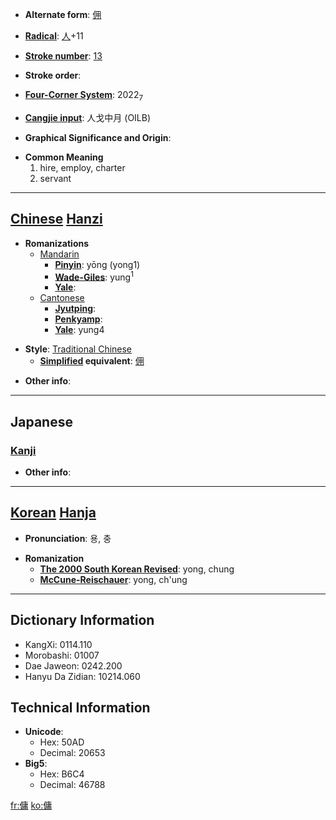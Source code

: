 * '''Alternate form''': [[佣]]

* '''[[Wiktionary:Chinese radical index| Radical]]''': [[Wiktionary:Chinese radical index 人|人]]+11

* '''[[Wiktionary:Chinese total strokes index|Stroke number]]''': [[Wiktionary:Chinese total strokes index 13|13]]

* '''Stroke order''': 

* '''[[Wiktionary:Chinese four corner index|Four-Corner System]]''': 2022<sub>7</sub>

* '''[[Wiktionary:Chinese Cangjie index|Cangjie input]]''': 人戈中月 (OILB)

* '''Graphical Significance and Origin''': 

* '''Common Meaning'''
*#hire, employ, charter
*# servant


----

== [[Chinese]] [[Hanzi]] ==

* '''Romanizations'''
** [[Mandarin]]
*** '''[[Pinyin]]''': yōng (yong1)
*** '''[[Wade-Giles]]''': yung<sup>1</sup>
*** '''[[Yale]]''': 
**[[Cantonese]]
***'''[[Jyutping]]''':
***'''[[Penkyamp]]''': 
***'''[[Yale]]''': yung4

* '''Style''': [[Traditional Chinese]] 
** '''[[Simplified Chinese|Simplified]] equivalent''': [[佣]]

* '''Other info''': 

----

==Japanese==
===[[Kanji]]===
{{kanji|on readings=[[よう]] (yō), [[ちょう]] (chō)
|kun readings=[[やとう]] (yatou), [[あたい]] (atai), [[ひとしい]] (hitoshii)
}}

* '''Other info''':  

----

== [[Korean]] [[Hanja]] ==

* '''Pronunciation''': 용, 충

* '''Romanization'''
** '''[[The 2000 South Korean Revised Romanization|The 2000 South Korean Revised]]''': yong, chung
** '''[[McCune-Reischauer]]''': yong, ch'ung

----

== Dictionary Information ==

* KangXi: 0114.110
* Morobashi: 01007
* Dae Jaweon: 0242.200
* Hanyu Da Zidian: 10214.060

== Technical Information ==

* '''Unicode''':
** Hex: 50AD
** Decimal: 20653
* '''Big5''':
** Hex: B6C4
** Decimal: 46788

[[fr:傭]]
[[ko:傭]]